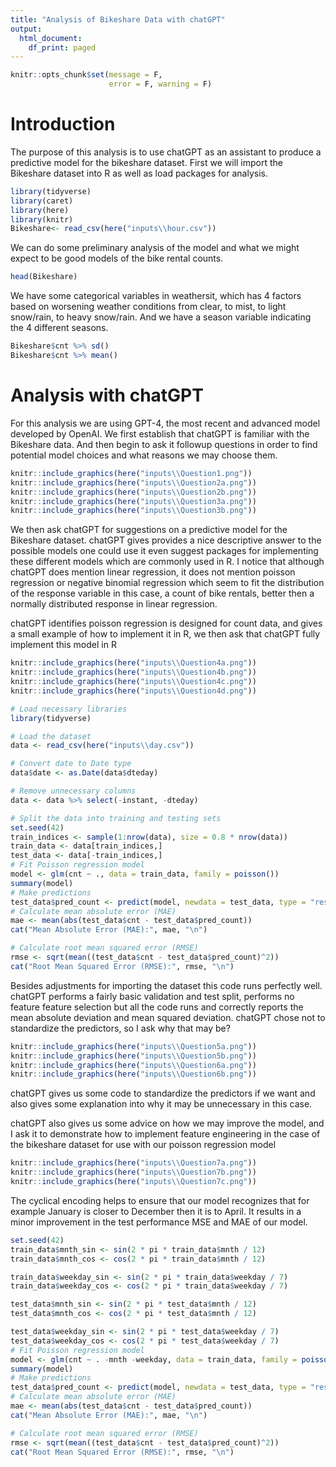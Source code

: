 ```yaml
---
title: "Analysis of Bikeshare Data with chatGPT"
output:
  html_document:
    df_print: paged
---
```

```r
knitr::opts_chunk$set(message = F,
                      error = F, warning = F)
```
# Introduction

The purpose of this analysis is to use chatGPT as an assistant to produce a
predictive model for the bikeshare dataset. First we will import the Bikeshare
dataset into R as well as load packages for analysis.

```r
library(tidyverse)
library(caret)
library(here)
library(knitr)
Bikeshare<- read_csv(here("inputs\\hour.csv"))
```

We can do some preliminary analysis of the model and what we might expect to be
good models of the bike rental counts.

```r
head(Bikeshare)
```

We have some categorical variables in weathersit, which has 4 factors based on worsening weather conditions from clear, to mist, to light snow/rain, to heavy
snow/rain. And we have a season variable indicating the 4 different seasons.

```r
Bikeshare$cnt %>% sd()
Bikeshare$cnt %>% mean()
```

# Analysis with chatGPT

  For this analysis we are using GPT-4, the most recent and advanced model developed by OpenAI. We first establish that chatGPT is familiar with the Bikeshare data. And then begin to ask it followup questions in order to find potential model choices and
what reasons we may choose them.

```r
knitr::include_graphics(here("inputs\\Question1.png"))
knitr::include_graphics(here("inputs\\Question2a.png"))
knitr::include_graphics(here("inputs\\Question2b.png"))
knitr::include_graphics(here("inputs\\Question3a.png"))
knitr::include_graphics(here("inputs\\Question3b.png"))
```



We then ask chatGPT for suggestions on a predictive model for the Bikeshare
dataset. chatGPT gives provides a nice descriptive answer to the possible models one
could use it even suggest packages for implementing these different models
which are commonly used in R. I notice that although chatGPT
does mention linear regression, it does not mention poisson regression or negative binomial regression which seem to fit the distribution of the response variable in this case, a count of bike rentals, better then a normally distributed response
in linear regression.

chatGPT identifies poisson regression is designed for count data, and gives a
small example of how to implement it in R, we then ask that chatGPT fully
implement this model in R

```r

knitr::include_graphics(here("inputs\\Question4a.png"))
knitr::include_graphics(here("inputs\\Question4b.png"))
knitr::include_graphics(here("inputs\\Question4c.png"))
knitr::include_graphics(here("inputs\\Question4d.png"))


```

```r
# Load necessary libraries
library(tidyverse)

# Load the dataset
data <- read_csv(here("inputs\\day.csv"))

# Convert date to Date type
data$date <- as.Date(data$dteday)

# Remove unnecessary columns
data <- data %>% select(-instant, -dteday)

# Split the data into training and testing sets
set.seed(42)
train_indices <- sample(1:nrow(data), size = 0.8 * nrow(data))
train_data <- data[train_indices,]
test_data <- data[-train_indices,]
# Fit Poisson regression model
model <- glm(cnt ~ ., data = train_data, family = poisson())
summary(model)
# Make predictions
test_data$pred_count <- predict(model, newdata = test_data, type = "response")
# Calculate mean absolute error (MAE)
mae <- mean(abs(test_data$cnt - test_data$pred_count))
cat("Mean Absolute Error (MAE):", mae, "\n")

# Calculate root mean squared error (RMSE)
rmse <- sqrt(mean((test_data$cnt - test_data$pred_count)^2))
cat("Root Mean Squared Error (RMSE):", rmse, "\n")

```

Besides adjustments for importing the dataset this code runs perfectly well.
chatGPT performs a fairly basic validation and test split, performs no feature
feature selection but all the code runs and correctly reports the mean absolute deviation and mean squared deviation. chatGPT chose not to standardize the
predictors, so I ask why that may be?

```r

knitr::include_graphics(here("inputs\\Question5a.png"))
knitr::include_graphics(here("inputs\\Question5b.png"))
knitr::include_graphics(here("inputs\\Question6a.png"))
knitr::include_graphics(here("inputs\\Question6b.png"))

```

chatGPT gives us some code to standardize the predictors if we want and also
gives some explanation into why it may be unnecessary in this case.

chatGPT also gives us some advice on how we may improve the model, and I ask it
to demonstrate how to implement feature engineering in the case of the bikeshare dataset for use with our poisson regression model

```r
knitr::include_graphics(here("inputs\\Question7a.png"))
knitr::include_graphics(here("inputs\\Question7b.png"))
knitr::include_graphics(here("inputs\\Question7c.png"))

```

The cyclical encoding helps to ensure that our model recognizes that for example
January is closer to December then it is to April. It results in a minor improvement in the test performance MSE and MAE of our model.

```r
set.seed(42)
train_data$mnth_sin <- sin(2 * pi * train_data$mnth / 12)
train_data$mnth_cos <- cos(2 * pi * train_data$mnth / 12)

train_data$weekday_sin <- sin(2 * pi * train_data$weekday / 7)
train_data$weekday_cos <- cos(2 * pi * train_data$weekday / 7)

test_data$mnth_sin <- sin(2 * pi * test_data$mnth / 12)
test_data$mnth_cos <- cos(2 * pi * test_data$mnth / 12)

test_data$weekday_sin <- sin(2 * pi * test_data$weekday / 7)
test_data$weekday_cos <- cos(2 * pi * test_data$weekday / 7)
# Fit Poisson regression model
model <- glm(cnt ~ . -mnth -weekday, data = train_data, family = poisson())
summary(model)
# Make predictions
test_data$pred_count <- predict(model, newdata = test_data, type = "response")
# Calculate mean absolute error (MAE)
mae <- mean(abs(test_data$cnt - test_data$pred_count))
cat("Mean Absolute Error (MAE):", mae, "\n")

# Calculate root mean squared error (RMSE)
rmse <- sqrt(mean((test_data$cnt - test_data$pred_count)^2))
cat("Root Mean Squared Error (RMSE):", rmse, "\n")

```

